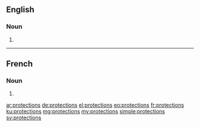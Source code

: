 ==English==

===Noun===
{{head|en}}

# {{plural of|protection}}

----

==French==

===Noun===
{{head|fr|g=f-p}}

# {{plural of|protection|lang=fr}}

[[ar:protections]]
[[de:protections]]
[[el:protections]]
[[eo:protections]]
[[fr:protections]]
[[ku:protections]]
[[mg:protections]]
[[my:protections]]
[[simple:protections]]
[[sv:protections]]